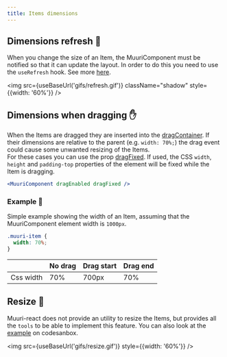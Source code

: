 ```yaml
---
title: Items dimensions
---
```



## Dimensions refresh 📐

When you change the size of an Item, the MuuriComponent must be notified so that it can update the layout.
In order to do this you need to use the `useRefresh` hook. See more [here](../hooks/useRefresh).

<img
  src={useBaseUrl('gifs/refresh.gif')}
  className="shadow"
  style={{width: '60%'}}
/>

## Dimensions when dragging ✋

When the Items are dragged they are inserted into the [dragContainer](../api-reference/muuricomponent#dragcontainer). If their dimensions are relative to the parent (e.g.&nbsp;`width: 70%;`) the drag event could cause some unwanted resizing of the Items. <br/>
For these cases you can use the prop [dragFixed](../api-reference/muuricomponent#dragfixed). If used, the CSS `width`, `height` and `padding-top` properties of the element will be fixed while the Item is dragging.

```jsx
<MuuriComponent dragEnabled dragFixed />
```

### Example 📖

Simple example showing the width of an Item, assuming that the MuuriComponent element width is `1000px`.

```css
.muuri-item {
  width: 70%;
}
```

|           | No drag | Drag start | Drag end |
| --------- | ------- | ---------- | -------- |
| Css width | 70%     | 700px      | 70%      |

## Resize 📏

Muuri-react does not provide an utility to resize the Items, but provides all the `tools` to be able to implement this feature. You can also look at the [example](https://codesandbox.io/s/muuri-react-resize-ycldc) on codesanbox.

<img src={useBaseUrl('gifs/resize.gif')} style={{width: '60%'}} />
